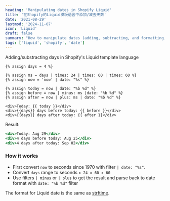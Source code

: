 ```yaml
---
heading: 'Manipulating dates in Shopify Liquid'
title: '在Shopify的Liquid模板语言中添加/减去天数'
date: '2021-08-29'
lastmod: '2024-11-07'
icon: 'Liquid'
draft: false
summary: "How to manipulate dates (adding, subtracting, and formatting, etc) in Shopify's Liquid template language."
tags: ['liquid', 'shopify', 'date']
---
```


Adding/substracting days in Shopify's Liquid template language

```liquid:snippet.liquid showLineNumbers
{% assign days = 4 %}

{% assign ms = days | times: 24 | times: 60 | times: 60 %}
{% assign now = 'now' | date: "%s" %}

{% assign today = now | date: "%b %d" %}
{% assign before = now | minus: ms |date: "%b %d" %}
{% assign after = now | plus: ms | date: "%b %d" %}

<div>Today: {{ today }}</div>
<div>{{days}} days before today: {{ before }}</div>
<div>{{days}} days after today: {{ after }}</div>
```

Result:

```html:index.html showLineNumbers
<div>Today: Aug 29</div>
<div>4 days before today: Aug 25</div>
<div>4 days after today: Sep 02</div>
```

### How it works

- First convert `now` to seconds since 1970 with filter `| date: "%s"`.
- Convert `days` range to seconds `x 24 x 60 x 60`
- Use filters `| minus` or `| plus` to get the result and parse back to date format with `date: "%b %d"` filter

The format for Liquid date is the same as [strftime](http://strftime.net/).
